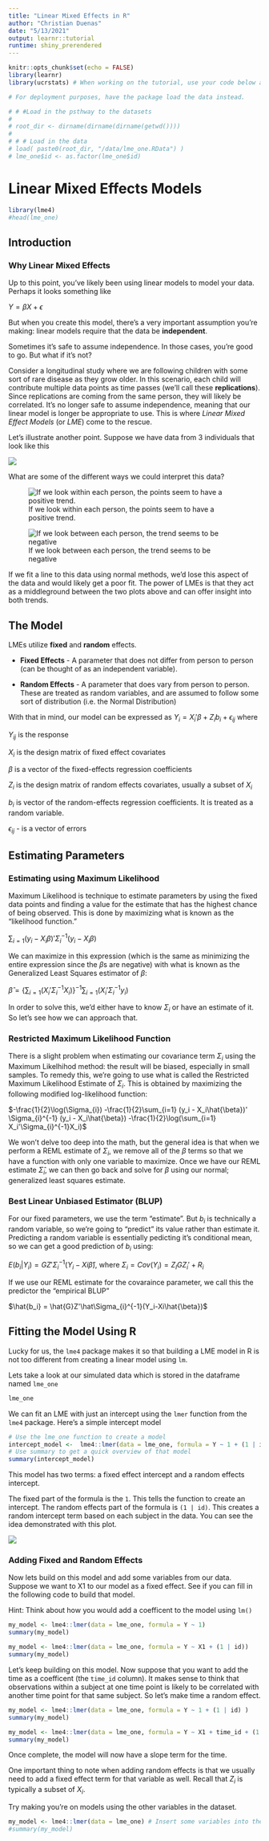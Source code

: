 ```yaml
---
title: "Linear Mixed Effects in R"
author: "Christian Duenas"
date: "5/13/2021"
output: learnr::tutorial
runtime: shiny_prerendered
---
```


```r
knitr::opts_chunk$set(echo = FALSE)
library(learnr)
library(ucrstats) # When working on the tutorial, use your code below and comment this entire line.

# For deployment purposes, have the package load the data instead. 

# # #Load in the psthway to the datasets
# 
# root_dir <- dirname(dirname(dirname(getwd())))
# 
# # # Load in the data 
# load( paste0(root_dir, "/data/lme_one.RData") )
# lme_one$id <- as.factor(lme_one$id)
```

# Linear Mixed Effects Models 

```r
library(lme4)
#head(lme_one)
```

## Introduction 

### Why Linear Mixed Effects

Up to this point, you've likely been using linear models to model your data. Perhaps it looks something like 

$Y = \beta X + \epsilon$

But when you create this model, there's a very important assumption you're making: linear models require that the data be **independent**. 

Sometimes it's safe to assume independence. In those cases, you're good to go. But what if it's not? 

Consider a longitudinal study where we are following children with some sort of rare disease as they grow older. In this scenario, each child will contribute multiple data points as time passes (we'll call these **replications**). Since replications are coming from the same person, they will likely be correlated. It's no longer safe to assume independence, meaning that our linear model is longer be appropriate to use. This is where *Linear Mixed Effect Models* (or *LME*) come to the rescue.

Let's illustrate another point. Suppose we have data from 3 individuals that look like this

![](images/ex.PNG)

What are some of the different ways we could interpret this data?

![If we look within each person, the points seem to have a positive trend.](images/ex1.PNG)

![If we look between each person, the trend seems to be negative](images/ex2.png)

If we fit a line to this data using normal methods, we'd lose this aspect of the data and would likely get a poor fit. The power of LMEs is that they act as a middleground between the two plots above and can offer insight into both trends.

## The Model

LMEs utilize **fixed** and **random** effects.

+ **Fixed Effects** - A parameter that does not differ from person to person (can be thought of as an independent variable).

+ **Random Effects** - A parameter that does vary from person to person. These are treated as random variables, and are assumed to follow some sort of distribution (i.e. the Normal Distribution)

With that in mind, our model can be expressed as $Y_{i} = X_{i}'\beta + Z_{i}b_i + \epsilon_{ij}$ where

$Y_{ij}$ is the response

$X_{i}$ is the design matrix of fixed effect covariates

$\beta$ is a vector of the fixed-effects regression coefficients

$Z_{i}$ is the design matrix of random effects covariates, usually a subset of $X_i$

$b_i$ is vector of the random-effects regression coefficients. It is treated as a random variable.

$\epsilon_{ij}$ - is a vector of errors




## Estimating Parameters

### Estimating using Maximum Likelihood

Maximum Likelihood is technique to estimate parameters by using the fixed data points and finding a value for the estimate that has the highest chance of being observed. This is done by maximizing what is known as the "likelihood function."

$\sum_{i=1}(y_i - X_i \beta)'\Sigma_i^{-1}(y_i - X_i \beta)$

We can maximize \Beta in this expression (which is the same as minimizing the entire expression since the $\beta$s are negative) with what is known as the Generalized Least Squares estimator of $\beta$:

$\hat{\beta} = \{ \sum_{i=1} (X_i'\Sigma_{i}^{-1}X_i) \}^{-1} \sum_{i=1} (X_i'\Sigma_{i}^{-1}y_i)$

In order to solve this, we'd either have to know $\Sigma_i$ or have an estimate of it. So let's see how we can approach that.

### Restricted Maximum Likelihood Function

There is a slight problem when estimating our covariance term $\Sigma_i$ using the Maximum Likelhihod method: the result will be biased, especially in small samples. To remedy this, we're going to use what is called the Restricted Maximum Likelihood Estimate of $\Sigma_i$. This is obtained by maximizing the following modified log-likelihood function:

$-\frac{1}{2}\log(\Sigma_{i}) -\frac{1}{2}\sum_{i=1} (y_i - X_i\hat{\beta})' \Sigma_{i}^{-1} (y_i - X_i\hat{\beta}) -\frac{1}{2}\log(\sum_{i=1} X_i'\Sigma_{i}^{-1}X_i)$

We won't delve too deep into the math, but the general idea is that when we perform a REML estimate of $\Sigma_i$, we remove all of the $\beta$ terms so that we have a function with only one variable to maximize. Once we have our REML estimate $\hat\Sigma_i$, we can then go back and solve for $\beta$ using our normal; generalized least squares estimate.

### Best Linear Unbiased Estimator (BLUP)

For our fixed parameters, we use the term "estimate". But $b_i$ is technically a random variable, so we're going to "predict" its value rather than estimate it. Predicting a random variable is essentially pedicting it's conditional mean, so we can get a good prediction of $b_i$ using:

$E(b_i|Y_i) = GZ'\Sigma_{i}^{-1}(Y_i-Xi\hat{\beta})$, where $\Sigma_{i} = Cov(Y_i) = Z_IGZ_i' + R_i$

If we use our REML estimate for the covaraince parameter, we call this the predictor the "empirical BLUP"

$\hat{b_i} =  \hat{G}Z'\hat\Sigma_{i}^{-1}(Y_i-Xi\hat{\beta})$


## Fitting the Model Using R

Lucky for us, the `lme4` package makes it so that building a LME model in R is not too different from creating a linear model using `lm`.

Lets take a look at our simulated data which is stored in the dataframe named `lme_one`


```r
lme_one
```

We can fit an LME with just an intercept using the `lmer` function from the `lme4` package. Here's a simple intercept model

```r
# Use the lme_one function to create a model
intercept_model <-  lme4::lmer(data = lme_one, formula = Y ~ 1 + (1 | id))
# Use summary to get a quick overview of that model
summary(intercept_model)
```

This model has two terms: a fixed effect intercept and a random effects intercept.

The fixed part of the formula is the `1`. This tells the function to create an intercept. The random effects part of the formula is `(1 | id)`. This creates a random intercept term based on each subject in the data. You can see the idea demonstrated with this plot.

![](images/ex3.png)

### Adding Fixed and Random Effects

Now lets build on this model and add some variables from our data. Suppose we want to X1 to our model as a fixed effect. See if you can fill in the following code to build that model.

Hint: Think about how you would add a coefficent to the model using `lm()`


```r
my_model <- lme4::lmer(data = lme_one, formula = Y ~ 1)
summary(my_model)
```

```r
my_model <- lme4::lmer(data = lme_one, formula = Y ~ X1 + (1 | id))
summary(my_model)
```

Let's keep building on this model. Now suppose that you want to add the time as a coefficent (the `time_id` column). It makes sense to think that observations within a subject at one time point is likely to be correlated with another time point for that same subject. So let's make time a random effect. 

```r
my_model <- lme4::lmer(data = lme_one, formula = Y ~ 1 + (1 | id) )
summary(my_model)
```

```r
my_model <- lme4::lmer(data = lme_one, formula = Y ~ X1 + time_id + (1 + time_id | id)  )
summary(my_model)
```

Once complete, the model will now have a slope term for the time.

One important thing to note when adding random effects is that we usually need to add a fixed effect term for that variable as well. Recall that $Z_i$ is typically a subset of $X_i$.

Try making you're on models using the other variables in the dataset.

```r
my_model <- lme4::lmer(data = lme_one) # Insert some variables into the formula
#summary(my_model)
```



